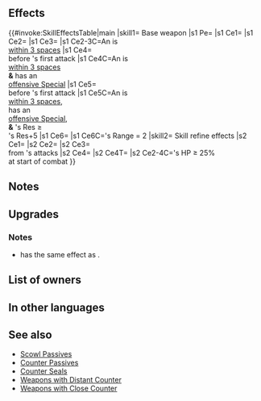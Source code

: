 {{Weapon Infobox
|tagid=SID_悠遠のブレス
|intID=3207
|image=wep_ac057
|exclusive=1
|weaponType=Dragonstone
|cost=400
|might=16
|range=1
|cooldown=-1
|effectiveness=Dragonstone
|effect=Accelerates Special trigger (cooldown count-1). Effective against dragon foes. If unit is within 3 spaces of an ally, grants Atk/Spd/Def/Res+5 to unit during combat, unit makes a guaranteed follow-up attack, and also, if unit's attack can trigger their Special, grants Special cooldown count-1 to unit before unit's first attack during combat, and if foe's attack can trigger their Special and unit's Res ≥ foe's Res+5, inflicts Special cooldown count+1 on foe before foe's first attack during combat. (Cannot exceed the foe's maximum Special cooldown.) If foe's Range = 2, calculates damage using the lower of foe's Def or Res.
|statModifiers=0,16,0,0,0
|required=Flametongue
|refinePaths=default
|refineSP=400
|refineMedals=500
|refineDews=200
|refineStatsSkill1=3,0,0,0,0
|effectSkill1=Unit can counterattack regardless of foe's range.<br><br>At start of combat, if unit's HP ≥ 25%, grants bonus to unit's Atk/Spd/Def/Res = 5 + 10% of unit's Res at start of combat, reduces damage from foe's attacks by 20% of unit's Res (excluding area-of-effect Specials), and reduces the percentage of foe's non-Special "reduce damage by X%" skills by 50% during combat (excluding area-of-effect Specials).
|properties=random_owner
}}
==Effects==
{{#invoke:SkillEffectsTable|main
|skill1={{SCi|weapon}} Base weapon
|s1 Pe={{Eft|Accelerates Special}}
|s1 Ce1={{Eft|Effectiveness|{{Cwti|Dragonstone|group=1}} [[Dragon]]}}
|s1 Ce2={{Eft|Temporary buffs|Atk/Spd/Def/Res|5}}
|s1 Ce3={{Eft|Guaranteed Follow-Ups}}
|s1 Ce2-3C=An {{Tgt|Ally}} is<br>[[within 3 spaces]]
|s1 Ce4={{Eft|Reduce Cooldown|1}}<br>before {{Tgt|Unit}}'s first attack
|s1 Ce4C=An {{Tgt|Ally}} is<br>[[within 3 spaces]]<br>'''&''' {{Tgt|Unit}} has an<br>[[offensive Special]]
|s1 Ce5={{Eft|Increase Cooldown|1}}<br>before {{Tgt|Foe}}'s first attack
|s1 Ce5C=An {{Tgt|Ally}} is<br>[[within 3 spaces]],<br>{{Tgt|Foe}} has an<br>[[offensive Special]],<br>'''&''' {{Tgt|Unit}}'s Res ≥<br>{{Tgt|Foe}}'s Res+5
|s1 Ce6={{Eft|Lower Def Res}}
|s1 Ce6C={{Tgt|Foe}}'s Range = 2
|skill2={{Si|Remote Breath|refine=Skill1}} Skill refine effects
|s2 Ce1={{Eft|Distant Counter}}
|s2 Ce2={{Eft|Temporary buffs|Atk/Spd/Def/Res|10% of {{Tgt|Unit}}'s Res<br>at start of combat, +5}}
|s2 Ce3={{Eft|Damage Reduction|20% of {{Tgt|Unit}}'s Res}}<br>from {{Tgt|Foe}}'s attacks
|s2 Ce4={{Eft|Reduce Damage Reduction|50%}}
|s2 Ce4T={{Tgt|Foe}}
|s2 Ce2-4C={{Tgt|Unit}}'s HP ≥ 25%<br>at start of combat
}}

==Notes==
{{effective damage bonus|dragon}}
{{Temporary buffs}}
{{Guaranteed follow-up interaction}}
{{CombatCooldownCount|-1}}
{{CombatCooldownCount|+1}}
{{LowerDefRes}}
==Upgrades==
{{Weapon Upgrade List}}
===Notes===
* {{St|Remote Breath|refine=Skill1}} has the same effect as {{St|Distant Counter}}.
{{At start of combat|name={{St|Remote Breath|refine=Skill1}}}}
{{FlatDamageReduction}}
{{Reduce Damage Reduction|name={{St|Remote Breath|refine=Skill1}}}}

==List of owners==
{{Skill Hero List}}
==In other languages==
{{OtherLanguages
|japanese=悠遠のブレス
|german=Ferner Atem
|spanishEU=Aliento remoto
|spanishLA=Soplo remoto
|french=Souffle isolé
|italian=Soffio remoto
|chineseTW=悠遠吐息
|portuguese=Sopro remoto
}}
==See also==
{{See also skills|cond=(Description LIKE '%before unit_s first attack%grants special cooldown count-%' OR Description LIKE '%grants Special cooldown count-%before unit_s first attack%' OR Description LIKE '%if foe_s attack can trigger their Special%inflicts Special cooldown count+%before foe_s first attack%') AND Exclusive='1'}}
* [[Skill families/A Passives#Scowl|Scowl Passives]]
* [[Counter Passives]]
* [[Counter Seals]]
* [[Weapons with Distant Counter]]
* [[Weapons with Close Counter]]
{{Weapons Navbox}}